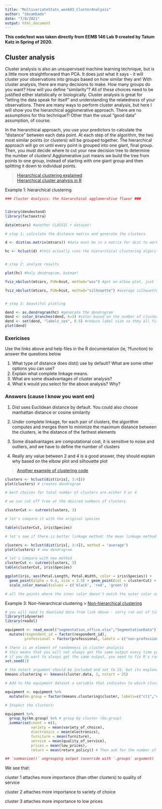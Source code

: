 ```yaml
---
title: "MultivariateStats_week03_ClusterAnalysis"
author: "sbsambado"
date: "7/8/2021"
output: html_document
---
```


**This code/text was taken directly from EEMB 146 Lab 9 created by Tatum Katz in Spring of 2020.**


## Cluster analysis

Cluster analysis is also an unsupervised machine learning technique, but is a little more straightforward than PCA. It does just what it says - it will cluster your observations into groups based on how similar they are! With cluster analysis, there are many decisions to make. How many groups do you want? How will you define "similarity"? All of these choices need to be justified either statistically or biologically. Cluster analysis is great for "letting the data speak for itself" and understanding the relatedness of your observations. There are many ways to perform cluster analysis, but here I will show you the hierarchical agglomerative approach. There are no assumptions for this technique?! Other than the usual "good data" assumption, of course.

In the hierarchical approach, you use your predictors to calculate the "distance" between each data point. At each step of the algorithm, the two most similar points (or clusters) will be grouped together. The hierarchical approach will go on until every point is grouped into one giant, final group. Then, you must decide where to cut your new decision tree to determine the number of clusters! Agglomerative just means we build the tree from points to one group, instead of starting with one giant group and then splitting it down to individual points.

>[Hierarchical clustering explained](https://towardsdatascience.com/hierarchical-clustering-explained-e58d2f936323#:~:text=Hierarchical%20clustering%20means%20creating%20a,Agglomerative%20clustering)  
>[Hierarchical cluster analysis in R](https://www.r-bloggers.com/hierarchical-clustering-in-r-2/)

Example 1: hierarchical clustering
```r

### Cluster Analysis: the hierarchical agglomerative flavor ###


library(dendextend)
library(factoextra)

data(mtcars) #another CLASSIC r dataset!

# step 1: calculate the distance matrix and generate the clusters

d <- dist(as.matrix(mtcars)) #data must be in a matrix for dist to work

hc <- hclust(d) #this actually runs the hierarchical clustering algorithm, based on the distances you just calculated. hclust uses the "complete linkage" method by default to define the clusters


# step 2: analyze results

plot(hc) #holy dendrogram, batman!

fviz_nbclust(mtcars, FUN=hcut, method="wss") #get an elbow plot, just like PCA! pick the k that reduces your total within sum of squares sufficiently

fviz_nbclust(mtcars, FUN=hcut, method="silhouette") #average silhouette method to determine optimal k. measures the quality of the clustering, ie how well each datapoint lies within its cluster. high average silhouette width indicates good clustering


# step 3: beautiful plotting

dend <- as.dendrogram(hc) #generate the dendrogram
dend <- color_branches(dend, k=3) #color based on the number of clusters you determined
dend <- set(dend, "labels_cex", 0.5) #reduce label size so they all fit nicely
plot(dend)


```

### Exericises 

Use the links above and help files in the R documentation (ie, ?function) to answer the questions below

1. What type of distance does dist() use by default? What are some other options you can use?
2. Explain what complete linkage means.
3. What are some disadvantages of cluster analysis?
4. What k would you select for the above analysis? Why?

### Answers (cause I know you want em)
1. Dist uses Euclidean distance by default. You could also choose manhattan distance or cosine similarity

2. Under complete linkage, for each pair of clusters, the algorithm computes and merges them to minimize the maximum distance between the clusters, ie the distance of the farthest elements

3. Some disadvantages are computational cost, it is sensitive to noise and outliers, and we have to define the number of clusters

4. Really any value between 2 and 4 is a good answer, they should explain why based on the elbow plot and silhouette plot

>[Another example of clustering code](https://www.r-bloggers.com/2016/01/hierarchical-clustering-in-r-2/)

```r
clusters <- hclust(dist(iris[, 3:4]))
plot(clusters) # creates dendrogram

# best choices for total number of clusters are either 3 or 4

# we can cut off tree at the desired numbers of clusters

clusterCut <- cutree(clusters, 3)

# let's compare it with the original species

table(clusterCut, iris$Species)

# let's see if there is better linkage method: the mean linkage method

clusters <- hclust(dist(iris[, 3:4]), method = "average")
plot(clusters) # new dendrogram

# let's compare with new method
clusterCut <- cutree(clusters, 3)
table(clusterCut, iris$Species)

ggplot(iris, aes(Petal.Length, Petal.Width, color = iris$Species)) + 
  geom_point(alpha = 0.4, size = 3.5) + geom_point(col = clusterCut) + 
  scale_color_manual(values = c('black', 'red', 'green'))

# all the points where the inner color doesn't match the outer color are the ones which were clustered incorrectly 
```

Example 3: Non-hierarchical clustering
> [Non-hierarchical clustering](https://bookdown.org/content/6ef13ea6-4e86-4566-b665-ebcd19d45029/7-4-non-hierarchical-clustering.html)

```r

# you will need to download data from link above - sorry ran out of time to do this!
library(tidyverse) 
library(readxl)

equipment <- read_excel("segmentation_office.xlsx","SegmentationData") %>%
  mutate(respondent_id = factor(respondent_id),
         professional = factor(professional, labels = c("non-professional","professional")))

# there is an element of randomness in cluster analysis
# this means that you will not always get the same output every time you do a cluster analysis
# if you do want to always get the same output, you need to fix R's random number generator with the set.seed command
set.seed(1)

# the nstart argument should be included and set to 25, but its explanation is out of the scope of this tutori al
kmeans.clustering <- kmeans(cluster.data, 3, nstart = 25)

# Add to the equipment dataset a variable that indicates to which cluster an observation belongs

equipment <- equipment %>% 
  mutate(km.group = factor(kmeans.clustering$cluster, labels=c("cl1","cl2","cl3"))) # Factorize the cluster indicator from the kmeans.clustering data frame and add it to the equipment data frame.

# Inspect the clusters:

equipment %>% 
  group_by(km.group) %>% # group by cluster (km.group)
  summarise(count = n(), 
            variety = mean(variety_of_choice), 
            electronics = mean(electronics), 
            furniture = mean(furniture), 
            service = mean(quality_of_service), 
            prices = mean(low_prices), 
            return = mean(return_policy)) # Then ask for the number of respondents and for the means of the ratings.

## `summarise()` ungrouping output (override with `.groups` argument)

```

We see that:

cluster 1 attaches more importance (than other clusters) to quality of service

cluster 2 attaches more importance to variety of choice

cluster 3 attaches more importance to low prices

